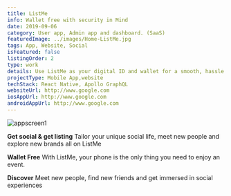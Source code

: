 ```yaml
---
title: ListMe
info: Wallet free with security in Mind
date: 2019-09-06
category: User app, Admin app and dashboard. (SaaS)
featuredImage: ../images/Home-ListMe.jpg
tags: App, Website, Social
isFeatured: false
listingOrder: 2
type: work
details: Use ListMe as your digital ID and wallet for a smooth, hassle free entry. Create social experiences as your selfie unlocks your digital identity. The build-in ID verification, ListMe makes it possible for you to have your name submitted to as many events of your preferred bar/club/event while still being in the comfort of your home, or hotel room. All that you need is a profile that can be made through the app.
projectType: Mobile App,website
techStack: React Native, Apollo GraphQL
websiteUrl: http://www.google.com
iosAppUrl: http://www.google.com
androidAppUrl: http://www.google.com
---
```


![appscreen1](../images/Home-ListMe.jpg)

**Get social & get listing**
Tailor your unique social life, meet new people and explore new brands all on ListMe

**Wallet Free**
With ListMe, your phone is the only thing you need to enjoy an event.

**Discover**
Meet new people, find new friends and get immersed in social experiences
